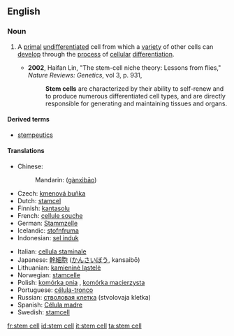 {{wikipedia}}
==English==

===Noun===
{{en-noun|sg=[[stem]] [[cell]]}}

# {{medicine|cytology}} A [[primal]] [[undifferentiated]] cell from which a [[variety]] of other cells can [[develop]] through the [[process]] of [[cellular]] [[differentiation]].
#* '''2002''', Haifan Lin, "The stem-cell niche theory: Lessons from flies," ''Nature Reviews: Genetics'', vol 3, p. 931,
#*: '''Stem cells''' are characterized by their ability to self-renew and to produce numerous differentiated cell types, and are directly responsible for generating and maintaining tissues and organs.

====Derived terms====
* [[stempeutics]]

====Translations====
{{trans-top|primal undifferentiated cell}}
* Chinese:
*: Mandarin: {{zh-ts|幹細胞|干细胞}} ([[gànxìbāo]])
* Czech: [[kmenová buňka]] {{f}}
* Dutch: [[stamcel]] {{f}}
* Finnish: [[kantasolu]]
* French: [[cellule souche]] {{f}}
* German: [[Stammzelle]] {{f}}
* Icelandic: [[stofnfruma]] {{f}}
* Indonesian: [[sel induk]]
{{trans-mid}}
* Italian: [[cellula staminale]] {{f}}
* Japanese: [[幹細胞]] ([[かんさいぼう]], kansaibō)
* Lithuanian: [[kamieninė ląstelė]] {{f}}
* Norwegian: [[stamcelle]]
* Polish: [[komórka pnia]] {{f}}, [[komórka macierzysta]] {{f}}
* Portuguese: [[célula-tronco]] {{f}}
* Russian: [[стволовая клетка]] (stvolovaja kletka) {{f}}
* Spanish: [[Célula madre]] {{f}}
* Swedish: [[stamcell]] {{c}}
{{trans-bottom}}

[[fr:stem cell]]
[[id:stem cell]]
[[it:stem cell]]
[[ta:stem cell]]